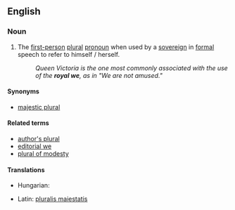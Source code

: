 ==English==

===Noun===
{{wikipedia}}
{{en-noun|sg=[[royal]] [[we]]}}

# The [[first-person]] [[plural]] [[pronoun]] when used by a [[sovereign]] in [[formal]] speech to refer to himself / herself.
#: ''Queen Victoria is the one most commonly associated with the use of the '''royal we''', as in "We are not amused."''

====Synonyms====
* {{sense|plural used by a sovereign}} [[majestic plural]]

====Related terms====
* [[author's plural]]
* [[editorial we]]
* [[plural of modesty]]

====Translations====
{{trans-top|plural used by a sovereign}}
* Hungarian: {{t|hu|királyi többes}}
{{trans-mid}}
* Latin: [[pluralis maiestatis]]
{{trans-bottom}}